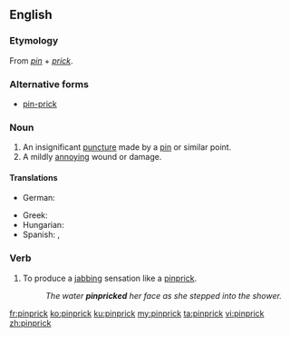 ==English==

===Etymology===
From ''[[pin]]'' + ''[[prick]]''.

===Alternative forms===
* [[pin-prick]]

===Noun===
{{en-noun}}

# An insignificant [[puncture]] made by a [[pin]] or similar point.
# A mildly [[annoying]] wound or damage.

====Translations====
{{trans-top}}
* German: {{t|de|Nadelstich|m}}
{{trans-mid}}
* Greek: {{t+|el|βελονιά|f}}
* Hungarian: {{t+|hu|tűszúrás}}
* Spanish: {{t|es|pinchazo|m}}, {{t+|es|piquete|m}}
{{trans-bottom}}

===Verb===
{{en-verb}}

# {{label|en|transitive}} To produce a [[jab]]bing sensation like a [[pinprick]].
#: ''The water '''pinpricked''' her face as she stepped into the shower.''

[[fr:pinprick]]
[[ko:pinprick]]
[[ku:pinprick]]
[[my:pinprick]]
[[ta:pinprick]]
[[vi:pinprick]]
[[zh:pinprick]]